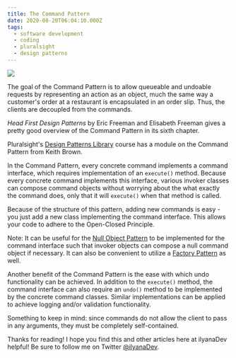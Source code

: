 ```yaml
---
title: The Command Pattern
date: 2020-08-20T06:04:10.000Z
tags:
  - software development
  - coding
  - pluralsight
  - design patterns
---
```


![](command-pattern.png)

The goal of the Command Pattern is to allow queueable and undoable requests by representing an action as an object, much the same way a customer's order at a restaurant is encapsulated in an order slip. Thus, the clients are decoupled from the commands.

*Head First Design Patterns* by Eric Freeman and Elisabeth Freeman gives a pretty good overview of the Command Pattern in its sixth chapter.

Pluralsight's [Design Patterns Library](https://app.pluralsight.com/library/courses/patterns-library/table-of-contents) course has a module on the Command Pattern from Keith Brown.

In the Command Pattern, every concrete command implements a command interface, which requires implementation of an `execute()` method. Because every concrete command implements this interface, various invoker classes can compose command objects without worrying about the what exactly the command does, only that it will `execute()` when that method is called.

Because of the structure of this pattern, adding new commands is easy - you just add a new class implementing the command interface. This allows your code to adhere to the Open-Closed Principle.

Note: It can be useful for the [Null Object Pattern](ilyana.dev/blog/2020-08-20-nullobject-pattern/) to be implemented for the command interface such that invoker objects can compose a null command object if necessary. It can also be convenient to utilize a [Factory Pattern](https://ilyana.dev/blog/2020-08-14-factory-pattern/) as well.

Another benefit of the Command Pattern is the ease with which undo functionality can be achieved. In addition to the `execute()` method, the command interface can also require an `undo()` method to be implemented by the concrete command classes. Similar implementations can be applied to achieve logging and/or validation functionality.

Something to keep in mind: since commands do not allow the client to pass in any arguments, they must be completely self-contained.

Thanks for reading! I hope you find this and other articles here at ilyanaDev helpful! Be sure to follow me on Twitter [@ilyanaDev](https://twitter.com/ilyanaDev).
